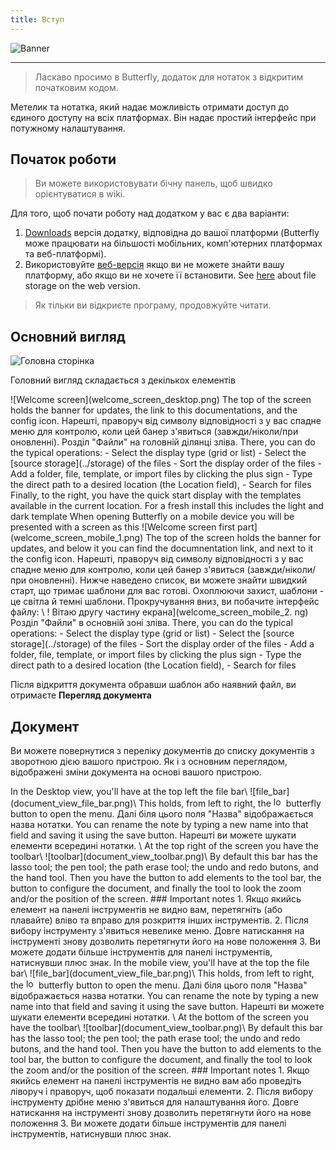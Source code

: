 ```yaml
---
title: Вступ
---
```



![Banner](/img/banner.png)

---

> Ласкаво просимо в Butterfly, додаток для нотаток з відкритим початковим кодом.

Метелик та нотатка, який надає можливість отримати доступ до єдиного доступу на всіх платформах. Він надає простий інтерфейс при потужному налаштування.

## Початок роботи

> Ви можете використовувати бічну панель, щоб швидко орієнтуватися в wiki.

Для того, щоб почати роботу над додатком у вас є два варіанти:

1. [Downloads](/downloads) версія додатку, відповідна до вашої платформи (Butterfly може працювати на більшості мобільних, комп'ютерних платформах та веб-платформі).
2. Використовуйте [веб-версія](https://web.butterfly.linwood.dev) якщо ви не можете знайти вашу платформу, або якщо ви не хочете її встановити. See [here](storage#web) about file storage on the web version.

> Як тільки ви відкриєте програму, продовжуйте читати.

## Основний вигляд

![Головна сторінка](main.png)

Головний вигляд складається з декількох елементів

<Tabs syncKey="platform">
    <TabItem label="Desktop">
        ![Welcome screen](welcome_screen_desktop.png)
        The top of the screen holds the banner for updates, the link to this documentations, and the <Gear className="inline-icon"/> config icon. Нарешті, праворуч від символу відповідності з <Gear className="inline-icon"/> у вас спадне меню для контролю, коли цей банер з'явиться (завжди/ніколи/при оновленні).
        Розділ "Файли" на головній ділянці зліва. There, you can do the typical operations:
        - Select the display type (grid or list)
        - Select the [source storage](../storage) of the files
        - Sort the display order of the files
        - Add a folder, file, template, or import files by clicking the <Plus className="inline-icon"/> plus sign
        - Type the direct path to a desired location (the Location field),
        - Search for files
        Finally, to the right, you have the quick start display with the templates available in the current location. For a fresh install this includes the light and dark template
    </TabItem>
    <TabItem label="Mobile">
        When opening Butterfly on a mobile device you will be presented with a screen as this
        ![Welcome screen first part](welcome_screen_mobile_1.png)
        The top of the screen holds the banner for updates, and below it you can find the documnentation link, and next to it the <Gear className="inline-icon"/> config icon. Нарешті, праворуч від символу відповідності з <Gear className="inline-icon"/> у вас спадне меню для контролю, коли цей банер з'явиться (завжди/ніколи/при оновленні).
        Нижче наведено список, ви можете знайти швидкий старт, що тримає шаблони для вас готові. Охоплюючи захист, шаблони - це світла й темні шаблони.
        Прокручування вниз, ви побачите інтерфейс файлу:
        \
        ! Вітаю другу частину екрана](welcome_screen_mobile_2. ng)  
        Розділ "Файли" в основній зоні зліва. There, you can do the typical operations:
        - Select the display type (grid or list)
        - Select the [source storage](../storage) of the files
        - Sort the display order of the files
        - Add a folder, file, template, or import files by clicking the <Plus className="inline-icon"/> plus sign
        - Type the direct path to a desired location (the Location field),
        - Search for files
 </TabItem>
</Tabs>

Після відкриття документа обравши шаблон або наявний файл, ви отримаєте **Перегляд документа**

## Документ

Ви можете повернутися з переліку документів до списку документів з зворотною дією вашого пристрою. Як і з основним переглядом, відображені зміни документа на основі вашого пристрою.

<Tabs syncKey="platform">
    <TabItem label="Desktop">
  In the Desktop view, you'll have at the top left the file bar\
  ![file_bar](document_view_file_bar.png)\
  This holds, from left to right, the <img alt="logo" src={logo.src} className="inline-icon" width="16"/> butterfly button to open the menu. Далі біля цього поля "Назва" відображається назва нотатки. You can rename the note by typing a new name into that field and saving it using the <FloppyDisk className="inline-icon"/> save button. Нарешті ви можете <MagnifyingGlass className="inline-icon"/> шукати елементи всередині нотатки.
  \
  At the top right of the screen you have the toolbar\
  ![toolbar](document_view_toolbar.png)\
  By default this bar has the <ScribbleLoop className="inline-icon"/> lasso tool; the <Pen className="inline-icon"/> pen tool; the <Path className="inline-icon"/> path erase tool; the <ArrowCounterClockwise className="inline-icon"/> undo and <ArrowClockwise className="inline-icon"/> redo butons, and the <Hand className="inline-icon"/> hand tool. Then you have the <Plus className="inline-icon"/> button to add elements to the tool bar, the <Wrench className="inline-icon"/> button to configure the document, and finally the <Lock className="inline-icon"/> tool to look the zoom and/or the position of the screen.
  ### Important notes
  1. Якщо якийсь елемент на панелі інструментів не видно вам, перетягніть (або плавайте) вліво та вправо для розкриття інших інструментів.
  2. Після вибору інструменту з'явиться невелике меню. Довге натискання на інструменті знову дозволить перетягнути його на нове положення
  3. Ви можете додати більше інструментів для панелі інструментів, натиснувши <Plus className="inline-icon"/> плюс знак.
 </TabItem>
 <TabItem label="Mobile">
  In the mobile view, you'll have at the top the file bar\
     ![file_bar](document_view_file_bar.png)\
  This holds, from left to right, the <img alt="logo" src={logo.src} class="inline-icon" width="16"/> butterfly button to open the menu. Далі біля цього поля "Назва" відображається назва нотатки. You can rename the note by typing a new name into that field and saving it using the <FloppyDisk className="inline-icon"/> save button. Нарешті ви можете <MagnifyingGlass className="inline-icon"/> шукати елементи всередині нотатки.
  \
  At the bottom of the screen you have the toolbar\
  ![toolbar](document_view_toolbar.png)\
  By default this bar has the <ScribbleLoop className="inline-icon"/> lasso tool; the <Pen className="inline-icon" /> pen tool; the <Path className="inline-icon"/> path erase tool; the <ArrowCounterClockwise className="inline-icon"/> undo and <ArrowClockwise className="inline-icon"/> redo butons, and the <Hand className="inline-icon"/> hand tool. Then you have the <Plus className="inline-icon"/> button to add elements to the tool bar, the <Wrench className="inline-icon"/> button to configure the document, and finally the <Lock className="inline-icon"/> tool to look the zoom and/or the position of the screen.
  ### Important notes
  1. Якщо якийсь елемент на панелі інструментів не видно вам або проведіть ліворуч і праворуч, щоб показати подальші елементи.
  2. Після вибору інструменту дрібне меню з'явиться для налаштування його. Довге натискання на інструменті знову дозволить перетягнути його на нове положення
  3. Ви можете додати більше інструментів для панелі інструментів, натиснувши <Plus className="inline-icon"/> плюс знак.
 </TabItem>
</Tabs>
